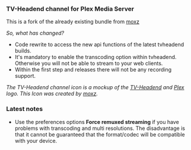 === TV-Headend channel for Plex Media Server ===

This is a fork of the already existing bundle from [https://github.com/moxz/tvheadend.bundle moxz]

''So, what has changed?''

* Code rewrite to access the new api functions of the latest tvheadend builds.
* It's mandatory to enable the transcoding option within tvheadend. Otherwise you will not be able to stream to your web clients.
* Within the first step and releases there will not be any recording support.

''The TV-Headend channel icon is a mockup of the [https://tvheadend.org TV-Headend] and [http://plexapp.com Plex] logo. This Icon was created by [https://github.com/moxz/tvheadend.bundle moxz].''

=== Latest notes ===
* Use the preferences options '''Force remuxed streaming''' if you have problems with transcoding and multi resolutions. The disadvantage is that it cannot be guaranteed that the format/codec will be compatible with your device.
